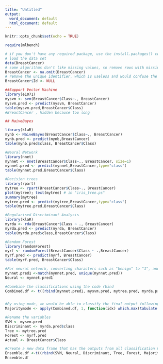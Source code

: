 ---
title: "Untitled"
output:
  word_document: default
  html_document: default
---

```{r setup, include=FALSE}
knitr::opts_chunk$set(echo = TRUE)
```

```{r}
require(mlbench)

# if you don't have any required package, use the install.packages() command
# load the data set
data(BreastCancer)
# some algorithms don't like missing values, so remove rows with missing values
BreastCancer <- na.omit(BreastCancer) 
# remove the unique identifier, which is useless and would confuse the machine learning algorithms
BreastCancer$Id <- NULL 
```

```{r}
##Support Vector Machine
library(e1071)
mysvm <- svm(BreastCancer$Class~., BreastCancer)
mysvm.pred <- predict(mysvm, BreastCancer)
table(mysvm.pred,BreastCancer$Class)
#BreastCancer , hidden because too long
```

```{r}
## NaiveBayes

library(klaR)
mynb <- NaiveBayes(BreastCancer$Class~., BreastCancer)
mynb.pred <- predict(mynb,BreastCancer)
table(mynb.pred$class, BreastCancer$Class)
```
```{r}
#Neural Network
library(nnet)
mynnet <- nnet(BreastCancer$Class~., BreastCancer, size=1)
mynnet.pred <- predict(mynnet,BreastCancer,type="class")
table(mynnet.pred,BreastCancer$Class)
```

```{r}
#Decision trees
library(rpart)
mytree <- rpart(BreastCancer$Class~., BreastCancer)
plot(mytree); text(mytree) # in "iris_tree.ps"
summary(mytree)
mytree.pred <- predict(mytree,BreastCancer,type="class")
table(mytree.pred,BreastCancer$Class)
```


```{r}
#Regularised Discriminant Analysis
library(klaR)
myrda <- rda(BreastCancer$Class ~ ., BreastCancer)
myrda.pred <- predict(myrda, BreastCancer)
table(myrda.pred$class,BreastCancer$Class)
```

```{r}
#Random Forest
library(randomForest)
myrf <- randomForest(BreastCancer$Class ~ .,BreastCancer)
myrf.pred <- predict(myrf, BreastCancer)
table(myrf.pred, BreastCancer$Class)

```

```{r}
#For neural network, converting characters such as "benign" to "1", and "malignant" to "2".
mynnet.pred1 <-match(mynnet.pred, unique(mynnet.pred))
Neural <- mynnet.pred1

#Comebine the classifications using the code rbind
Combined.df <- t((rbind(mynnet.pred1, mysvm.pred, mytree.pred, myrda.pred$class, myrf.pred)))


#By using mode, we would be able to classify the final output following the Majority Ruling
Majoritymode <- apply(Combined.df, 1, function(idx) which.max(tabulate(idx)))
```

```{r}
#Rename the variables 
SVM <- mysvm.pred
Discriminant <- myrda.pred$class
Tree <- mytree.pred
Forest <- myrf.pred
Actual <- BreastCancer$Class

#Create a new data frame that has the outputs from all classification models, the majority ruling output based on mode, and the actual data. 
Ensemble.df <-t((rbind(SVM, Neural, Discriminant, Tree, Forest, Majoritymode, Actual)))
Ensemble.df

```

